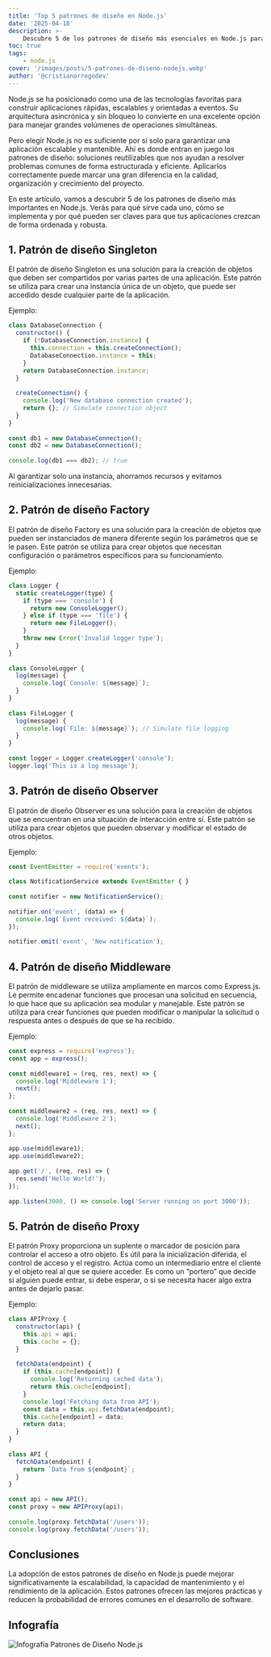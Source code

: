 ```yaml
---
title: 'Top 5 patrones de diseño en Node.js'
date: '2025-04-18'
description: >-
    Descubre 5 de los patrones de diseño más esenciales en Node.js para construir aplicaciones escalables y mantenibles.
toc: true
tags:
    - node.js
cover: '/images/posts/5-patrones-de-diseno-nodejs.webp'
author: '@cristianorregodev'
---
```


Node.js se ha posicionado como una de las tecnologías favoritas para construir aplicaciones rápidas, 
escalables y orientadas a eventos. Su arquitectura asincrónica y sin bloqueo lo convierte en una excelente 
opción para manejar grandes volúmenes de operaciones simultáneas.

Pero elegir Node.js no es suficiente por sí solo para garantizar una aplicación escalable y mantenible. 
Ahí es donde entran en juego los patrones de diseño: soluciones reutilizables que nos ayudan a resolver 
problemas comunes de forma estructurada y eficiente. Aplicarlos correctamente puede marcar una gran 
diferencia en la calidad, organización y crecimiento del proyecto.

En este artículo, vamos a descubrir 5 de los patrones de diseño más importantes en Node.js. Verás para qué 
sirve cada uno, cómo se implementa y por qué pueden ser claves para que tus aplicaciones crezcan de forma 
ordenada y robusta.

## 1. Patrón de diseño Singleton

El patrón de diseño Singleton es una solución para la creación de objetos que deben ser compartidos por 
varias partes de una aplicación. Este patrón se utiliza para crear una instancia única de un objeto, que 
puede ser accedido desde cualquier parte de la aplicación.

Ejemplo:

```javascript
class DatabaseConnection {  
  constructor() {  
    if (!DatabaseConnection.instance) {  
      this.connection = this.createConnection();  
      DatabaseConnection.instance = this;  
    }  
    return DatabaseConnection.instance;  
  }  
  
  createConnection() {  
    console.log('New database connection created');  
    return {}; // Simulate connection object  
  }  
}  
  
const db1 = new DatabaseConnection();  
const db2 = new DatabaseConnection();  
  
console.log(db1 === db2); // true
```
Al garantizar solo una instancia, ahorramos recursos y evitamos reinicializaciones innecesarias.

## 2. Patrón de diseño Factory

El patrón de diseño Factory es una solución para la creación de objetos que pueden ser instanciados de 
manera diferente según los parámetros que se le pasen. Este patrón se utiliza para crear objetos que 
necesitan configuración o parámetros específicos para su funcionamiento.

Ejemplo:

```javascript
class Logger {  
  static createLogger(type) {  
    if (type === 'console') {  
      return new ConsoleLogger();  
    } else if (type === 'file') {  
      return new FileLogger();  
    }  
    throw new Error('Invalid logger type');  
  }  
}  
  
class ConsoleLogger {  
  log(message) {  
    console.log(`Console: ${message}`);  
  }  
}  
  
class FileLogger {  
  log(message) {  
    console.log(`File: ${message}`); // Simulate file logging  
  }  
}  
  
const logger = Logger.createLogger('console');  
logger.log('This is a log message');
```

## 3. Patrón de diseño Observer

El patrón de diseño Observer es una solución para la creación de objetos que se encuentran en una 
situación de interacción entre sí. Este patrón se utiliza para crear objetos que pueden observar y 
modificar el estado de otros objetos.

Ejemplo:

```javascript
const EventEmitter = require('events');  
  
class NotificationService extends EventEmitter { }  
  
const notifier = new NotificationService();  
  
notifier.on('event', (data) => {  
  console.log(`Event received: ${data}`);  
});  
  
notifier.emit('event', 'New notification');
```

## 4. Patrón de diseño Middleware

El patrón de middleware se utiliza ampliamente en marcos como Express.js. Le permite encadenar 
funciones que procesan una solicitud en secuencia, lo que hace que su aplicación sea modular y manejable. 
Este patrón se utiliza para crear funciones que pueden modificar o manipular la solicitud o respuesta 
antes o después de que se ha recibido.

Ejemplo:

```javascript
const express = require('express');  
const app = express();  
  
const middleware1 = (req, res, next) => {  
  console.log('Middleware 1');  
  next();  
};  
  
const middleware2 = (req, res, next) => {  
  console.log('Middleware 2');  
  next();  
};  
  
app.use(middleware1);  
app.use(middleware2);  
  
app.get('/', (req, res) => {  
  res.send('Hello World!');  
});  
  
app.listen(3000, () => console.log('Server running on port 3000'));
```

## 5. Patrón de diseño Proxy

El patrón Proxy proporciona un suplente o marcador de posición para controlar el acceso a otro objeto. 
Es útil para la inicialización diferida, el control de acceso y el registro. Actúa como un intermediario 
entre el cliente y el objeto real al que se quiere acceder. 
Es como un “portero” que decide si alguien puede entrar, si debe esperar, o si se necesita hacer algo 
extra antes de dejarlo pasar.

Ejemplo:

```javascript
class APIProxy {  
  constructor(api) {  
    this.api = api;  
    this.cache = {};  
  }  
  
  fetchData(endpoint) {  
    if (this.cache[endpoint]) {  
      console.log('Returning cached data');  
      return this.cache[endpoint];  
    }  
    console.log('Fetching data from API');  
    const data = this.api.fetchData(endpoint);  
    this.cache[endpoint] = data;  
    return data;  
  }  
}  
  
class API {  
  fetchData(endpoint) {  
    return `Data from ${endpoint}`;  
  }  
}  
  
const api = new API();  
const proxy = new APIProxy(api);  
  
console.log(proxy.fetchData('/users'));  
console.log(proxy.fetchData('/users'));
```

## Conclusiones

La adopción de estos patrones de diseño en Node.js puede mejorar significativamente la escalabilidad, 
la capacidad de mantenimiento y el rendimiento de la aplicación. Estos patrones ofrecen las mejores prácticas 
y reducen la probabilidad de errores comunes en el desarrollo de software.

## Infografía
<img
    src="https://res.cloudinary.com/dvjzp6scj/image/upload/v1744988751/posts/bp5jchkezl2msanzxhuy.svg"
    alt="Infografía Patrones de Diseño Node.js"
/>
